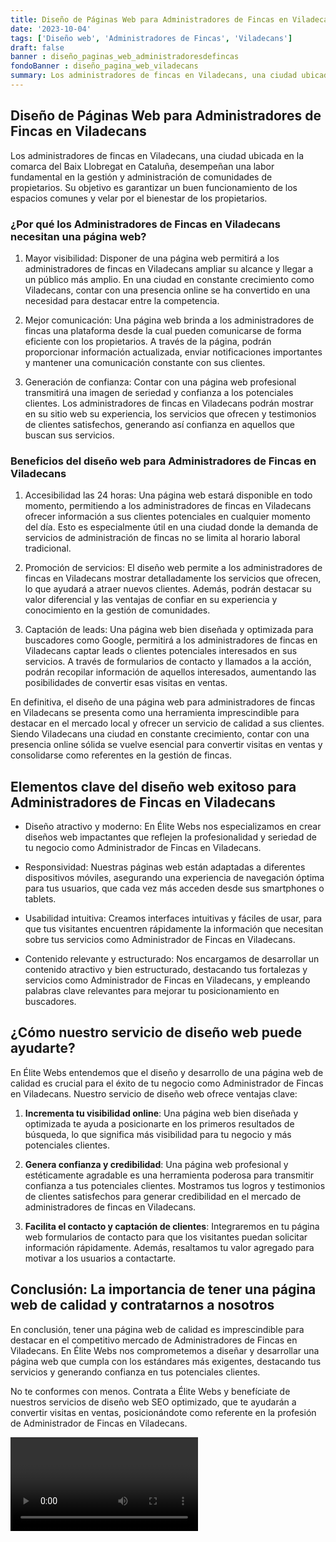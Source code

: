 ```yaml
---
title: Diseño de Páginas Web para Administradores de Fincas en Viladecans
date: '2023-10-04'
tags: ['Diseño web', 'Administradores de Fincas', 'Viladecans']
draft: false
banner : diseño_paginas_web_administradoresdefincas
fondoBanner : diseño_pagina_web_viladecans
summary: Los administradores de fincas en Viladecans, una ciudad ubicada en la comarca del Baix Llobregat en Cataluña, desempeñan una labor fundamental en la gestión y administración de comunidades de propietarios. Su objetivo es garantizar un buen funcionamiento de los espacios comunes y velar por el bienestar de los propietarios.
---
```


## Diseño de Páginas Web para Administradores de Fincas en Viladecans

Los administradores de fincas en Viladecans, una ciudad ubicada en la comarca del Baix Llobregat en Cataluña, desempeñan una labor fundamental en la gestión y administración de comunidades de propietarios. Su objetivo es garantizar un buen funcionamiento de los espacios comunes y velar por el bienestar de los propietarios.

### ¿Por qué los Administradores de Fincas en Viladecans necesitan una página web?

1. Mayor visibilidad: Disponer de una página web permitirá a los administradores de fincas en Viladecans ampliar su alcance y llegar a un público más amplio. En una ciudad en constante crecimiento como Viladecans, contar con una presencia online se ha convertido en una necesidad para destacar entre la competencia.

2. Mejor comunicación: Una página web brinda a los administradores de fincas una plataforma desde la cual pueden comunicarse de forma eficiente con los propietarios. A través de la página, podrán proporcionar información actualizada, enviar notificaciones importantes y mantener una comunicación constante con sus clientes.

3. Generación de confianza: Contar con una página web profesional transmitirá una imagen de seriedad y confianza a los potenciales clientes. Los administradores de fincas en Viladecans podrán mostrar en su sitio web su experiencia, los servicios que ofrecen y testimonios de clientes satisfechos, generando así confianza en aquellos que buscan sus servicios.

### Beneficios del diseño web para Administradores de Fincas en Viladecans

1. Accesibilidad las 24 horas: Una página web estará disponible en todo momento, permitiendo a los administradores de fincas en Viladecans ofrecer información a sus clientes potenciales en cualquier momento del día. Esto es especialmente útil en una ciudad donde la demanda de servicios de administración de fincas no se limita al horario laboral tradicional.

2. Promoción de servicios: El diseño web permite a los administradores de fincas en Viladecans mostrar detalladamente los servicios que ofrecen, lo que ayudará a atraer nuevos clientes. Además, podrán destacar su valor diferencial y las ventajas de confiar en su experiencia y conocimiento en la gestión de comunidades.

3. Captación de leads: Una página web bien diseñada y optimizada para buscadores como Google, permitirá a los administradores de fincas en Viladecans captar leads o clientes potenciales interesados en sus servicios. A través de formularios de contacto y llamados a la acción, podrán recopilar información de aquellos interesados, aumentando las posibilidades de convertir esas visitas en ventas.

En definitiva, el diseño de una página web para administradores de fincas en Viladecans se presenta como una herramienta imprescindible para destacar en el mercado local y ofrecer un servicio de calidad a sus clientes. Siendo Viladecans una ciudad en constante crecimiento, contar con una presencia online sólida se vuelve esencial para convertir visitas en ventas y consolidarse como referentes en la gestión de fincas.

<GifSeo />

<Cta />

## Elementos clave del diseño web exitoso para Administradores de Fincas en Viladecans

- Diseño atractivo y moderno: En Élite Webs nos especializamos en crear diseños web impactantes que reflejen la profesionalidad y seriedad de tu negocio como Administrador de Fincas en Viladecans.

- Responsividad: Nuestras páginas web están adaptadas a diferentes dispositivos móviles, asegurando una experiencia de navegación óptima para tus usuarios, que cada vez más acceden desde sus smartphones o tablets.

- Usabilidad intuitiva: Creamos interfaces intuitivas y fáciles de usar, para que tus visitantes encuentren rápidamente la información que necesitan sobre tus servicios como Administrador de Fincas en Viladecans.

- Contenido relevante y estructurado: Nos encargamos de desarrollar un contenido atractivo y bien estructurado, destacando tus fortalezas y servicios como Administrador de Fincas en Viladecans, y empleando palabras clave relevantes para mejorar tu posicionamiento en buscadores.

## ¿Cómo nuestro servicio de diseño web puede ayudarte?

En Élite Webs entendemos que el diseño y desarrollo de una página web de calidad es crucial para el éxito de tu negocio como Administrador de Fincas en Viladecans. Nuestro servicio de diseño web ofrece ventajas clave:

1. **Incrementa tu visibilidad online**: Una página web bien diseñada y optimizada te ayuda a posicionarte en los primeros resultados de búsqueda, lo que significa más visibilidad para tu negocio y más potenciales clientes.

2. **Genera confianza y credibilidad**: Una página web profesional y estéticamente agradable es una herramienta poderosa para transmitir confianza a tus potenciales clientes. Mostramos tus logros y testimonios de clientes satisfechos para generar credibilidad en el mercado de administradores de fincas en Viladecans.

3. **Facilita el contacto y captación de clientes**: Integraremos en tu página web formularios de contacto para que los visitantes puedan solicitar información rápidamente. Además, resaltamos tu valor agregado para motivar a los usuarios a contactarte.

## Conclusión: La importancia de tener una página web de calidad y contratarnos a nosotros

En conclusión, tener una página web de calidad es imprescindible para destacar en el competitivo mercado de Administradores de Fincas en Viladecans. En Élite Webs nos comprometemos a diseñar y desarrollar una página web que cumpla con los estándares más exigentes, destacando tus servicios y generando confianza en tus potenciales clientes.

No te conformes con menos. Contrata a Élite Webs y benefíciate de nuestros servicios de diseño web SEO optimizado, que te ayudarán a convertir visitas en ventas, posicionándote como referente en la profesión de Administrador de Fincas en Viladecans.

<Video />

<CtaBot job='Administradores de Fincas' city='Viladecans'/>

<Gmaps query='Viladecans+españa+maps' />
